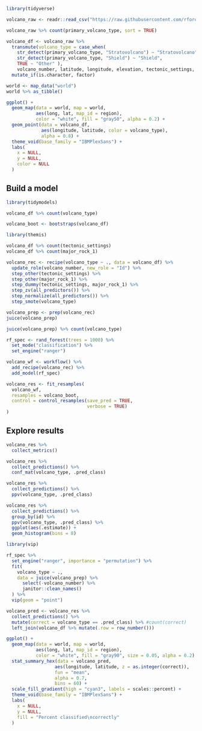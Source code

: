 ```r
library(tidyverse)

volcano_raw <- readr::read_csv("https://raw.githubusercontent.com/rfordatascience/tidytuesday/master/data/2020/2020-05-12/volcano.csv")

volcano_raw %>% count(primary_volcano_type, sort = TRUE)

```

```r
volcano_df <- volcano_raw %>% 
  transmute(volcano_type = case_when(
    str_detect(primary_volcano_type, "Stratovolcano") ~ "Stratovolcano",
    str_detect(primary_volcano_type, "Shield") ~ "Shield",
    TRUE ~ "Other" ),
    volcano_number, latitude, longitude, elevation, tectonic_settings, major_rock_1) %>% 
  mutate_if(is.character, factor)
```

```r
world <- map_data("world")
world %>% as_tibble()

ggplot() +
  geom_map(data = world, map = world,
           aes(long, lat, map_id = region),
           color = "white", fill = "gray50", alpha = 0.2) +
  geom_point(data = volcano_df,
             aes(longitude, latitude, color = volcano_type),
             alpha = 0.8) +
  theme_void(base_family = "IBMPlexSans") +
  labs(
    x = NULL,
    y = NULL,
    color = NULL
  )
```
## Build a model
```r
library(tidymodels)

volcano_df %>% count(volcano_type)

volcano_boot <- bootstraps(volcano_df)
```

```r
library(themis)

volcano_df %>% count(tectonic_settings)
volcano_df %>% count(major_rock_1)

volcano_rec <- recipe(volcano_type ~ ., data = volcano_df) %>% 
  update_role(volcano_number, new_role = "Id") %>% 
  step_other(tectonic_settings) %>% 
  step_other(major_rock_1) %>% 
  step_dummy(tectonic_settings, major_rock_1) %>% 
  step_zv(all_predictors()) %>% 
  step_normalize(all_predictors()) %>% 
  step_smote(volcano_type)

volcano_prep <- prep(volcano_rec)
juice(volcano_prep)

juice(volcano_prep) %>% count(volcano_type)
```

```r
rf_spec <- rand_forest(trees = 1000) %>% 
  set_mode("classification") %>% 
  set_engine("ranger")

volcano_wf <- workflow() %>% 
  add_recipe(volcano_rec) %>% 
  add_model(rf_spec)
```

```r
volcano_res <- fit_resamples(
  volcano_wf,
  resamples = volcano_boot,
  control = control_resamples(save_pred = TRUE,
                              verbose = TRUE)
)
```
## Explore results
```r
volcano_res %>% 
  collect_metrics()

volcano_res %>% 
  collect_predictions() %>% 
  conf_mat(volcano_type, .pred_class)

volcano_res %>% 
  collect_predictions() %>% 
  ppv(volcano_type, .pred_class)

volcano_res %>% 
  collect_predictions() %>% 
  group_by(id) %>% 
  ppv(volcano_type, .pred_class) %>% 
  ggplot(aes(.estimate)) +
  geom_histogram(bins = 8)

```

```r
library(vip)

rf_spec %>% 
  set_engine("ranger", importance = "permutation") %>% 
  fit(
    volcano_type ~ .,
    data = juice(volcano_prep) %>% 
      select(-volcano_number) %>% 
      janitor::clean_names()
  ) %>% 
  vip(geom = "point")

```

```r
volcano_pred <- volcano_res %>% 
  collect_predictions() %>% 
  mutate(correct = volcano_type == .pred_class) %>% #count(correct)
  left_join(volcano_df %>% mutate(.row = row_number()))
```

```r
ggplot() +
  geom_map(data = world, map = world,
           aes(long, lat, map_id = region),
           color = "white", fill = "gray90", size = 0.05, alpha = 0.2) +
  stat_summary_hex(data = volcano_pred,
                  aes(longitude, latitude, z = as.integer(correct)),
                  fun = "mean",
                  alpha = 0.7,
                  bins = 60) +
  scale_fill_gradient(high = "cyan3", labels = scales::percent) +
  theme_void(base_family = "IBMPlexSans") +
  labs(
    x = NULL,
    y = NULL,
    fill = "Percent classified\ncorrectly"
  )

```































































